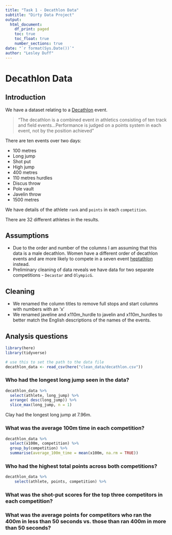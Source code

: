```yaml
---
title: "Task 1 - Decathlon Data"
subtitle: "Dirty Data Project"
output:
  html_document:
    df_print: paged
    toc: true
    toc_float: true
    number_sections: true
date: "`r format(Sys.Date())`"
author: "Lesley Duff"
---
```

# Decathlon Data

## Introduction
We have a dataset relating to a [Decathlon](https://en.wikipedia.org/wiki/Decathlon) event.

> "The decathlon is a combined event in athletics consisting of ten track and field events...Performance is judged on a points system in each event, not by the position achieved"

There are ten events over two days:

* 100 metres
* Long jump
* Shot put
* High jump
* 400 metres
* 110 metres hurdles
* Discus throw
* Pole vault
* Javelin throw
* 1500 metres

We have details of the athlete `rank` and `points` in each 
`competition`.

There are 32 different athletes in the results.


## Assumptions

* Due to the order and number of the columns I am assuming that this data is 
a male decathlon. Women have a different order of decathlon events and are more 
likely to compete in a seven event 
[heptathlon](https://en.wikipedia.org/wiki/Heptathlon) instead.
* Preliminary cleaning of data reveals we have data for two separate 
competitions - `Decastar` and `OlympicG`.


## Cleaning

* We renamed the column titles to remove full stops and start columns with numbers
with an 'x'
* We renamed javeline and x110m_hurdle to javelin and x110m_hurdles to better 
match the English descriptions of the names of the events.

## Analysis questions   

```r
library(here)
library(tidyverse)

# use this to set the path to the data file
decathlon_data <- read_csv(here("clean_data/decathlon.csv"))
```

### Who had the longest long jump seen in the data?

```r
decathlon_data %>% 
  select(athlete, long_jump) %>% 
  arrange( desc(long_jump)) %>% 
  slice_max(long_jump, n = 1)
```

Clay had the longest long jump at 7.96m.

### What was the average 100m time in each competition?

```r
decathlon_data %>% 
  select(x100m, competition) %>% 
  group_by(competition) %>% 
  summarise(average_100m_time = mean(x100m, na.rm = TRUE))

```

### Who had the highest total points across both competitions?
```r
decathlon_data %>% 
    select(athlete, points, competition) %>% 

```


### What was the shot-put scores for the top three competitors in each competition?
### What was the average points for competitors who ran the 400m in less than 50 seconds vs. those than ran 400m in more than 50 seconds?
